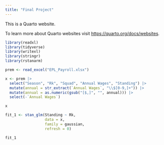 ```yaml
---
title: "Final Project"
---
```


This is a Quarto website.

To learn more about Quarto websites visit <https://quarto.org/docs/websites>.

```r
library(readxl)
library(tidyverse)
library(writexl)
library(stringr)
library(rstanarm)
```

```r
prem <- read_excel("EPL_Payroll.xlsx")
```

```r
x <- prem |>
  select("Season", "Rk", "Squad", "Annual Wages", "Standing") |>
  mutate(annual = str_extract(`Annual Wages`, "\\$[0-9,]+")) |>
  mutate(annual = as.numeric(gsub("[$,]", "", annual))) |>
  select(-`Annual Wages`)

```

```r
x
```


```r
fit_1 <- stan_glm(Standing ~ Rk,
                  data = x,
                  family = gaussian,
                  refresh = 0)
```

```r
fit_1
```


